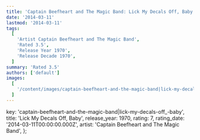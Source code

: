 ```yaml
---
title: 'Captain Beefheart and The Magic Band: Lick My Decals Off, Baby (1970)'
date: '2014-03-11'
lastmod: '2014-03-11'
tags:
  [
    'Artist Captain Beefheart and The Magic Band',
    'Rated 3.5',
    'Release Year 1970',
    'Release Decade 1970',
  ]
summary: 'Rated 3.5'
authors: ['default']
images:
  [
    '/content/images/captain-beefheart-and-the-magic-band|lick-my-decals-off_-baby.jpg',
  ]
---
```


  key: 'captain-beefheart-and-the-magic-band|lick-my-decals-off_-baby',
  title: 'Lick My Decals Off, Baby',
  release_year: 1970,
  rating: 7,
  rating_date: '2014-03-11T00:00:00.000Z',
  artist: 'Captain Beefheart and The Magic Band',
};

<MusicRating data={data} />

